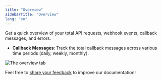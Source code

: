 ```yaml
---
title: "Overview"
sidebarTitle: "Overview"
lang: "en"
---
```



Get a quick overview of your total API requests, webhook events, callback messages, and errors.

<Snippet />

- **Callback Messages**: Track the total callback messages across various time periods (daily, weekly, monthly).

<img src="/en/images/developer-console/overview.png" className="screenshot_full_screen" alt="The overview tab" />

<Tip>Feel free to [share your feedback](https://forms.zohopublic.com/cobo/form/DocumentFeedbackForm/formperma/QvLOhxJv1_JMsJ-1dleZ8Itb_7rzN-LtgvsDdxosoVI?referrername=manuals) to improve our documentation!</Tip>